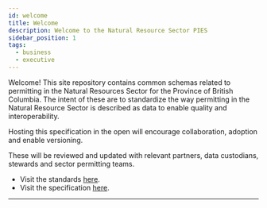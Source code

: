 ```yaml
---
id: welcome
title: Welcome
description: Welcome to the Natural Resource Sector PIES
sidebar_position: 1
tags:
  - business
  - executive
---
```



Welcome! This site repository contains common schemas related to permitting in the Natural Resources Sector for the
Province of British Columbia. The intent of these are to standardize the way permitting in the Natural Resource Sector
is described as data to enable quality and interoperability.

Hosting this specification in the open will encourage collaboration, adoption and enable versioning.

These will be reviewed and updated with relevant partners, data custodians, stewards and sector permitting teams.

- Visit the standards [here](/docs/category/standard).
- Visit the specification [here](/docs/category/specification).

---

<DocCardList />
